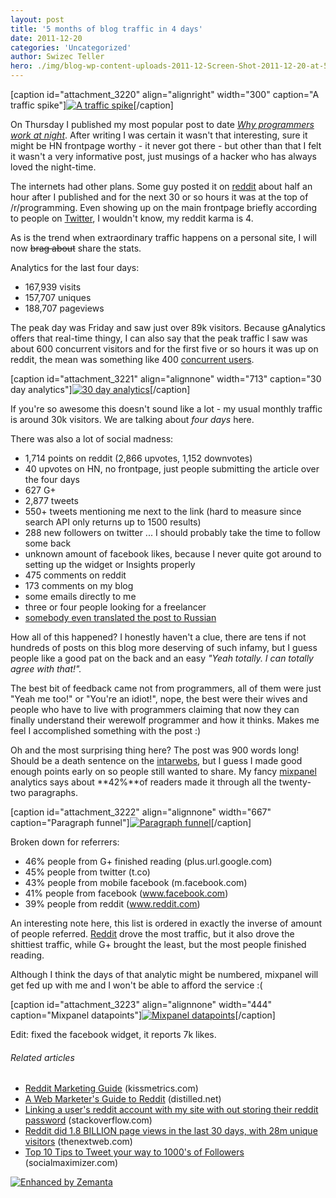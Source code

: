 ```yaml
---
layout: post
title: '5 months of blog traffic in 4 days'
date: 2011-12-20
categories: 'Uncategorized'
author: Swizec Teller
hero: ./img/blog-wp-content-uploads-2011-12-Screen-Shot-2011-12-20-at-5.03.15-PM-300x171.png
---
```

\[caption id="attachment_3220" align="alignright" width="300" caption="A traffic spike"][![A traffic spike](./img/blog-wp-content-uploads-2011-12-Screen-Shot-2011-12-20-at-5.03.15-PM-300x171.png "A traffic spike")](http://swizec.com/blog/wp-content/uploads/2011/12/Screen-Shot-2011-12-20-at-5.03.15-PM.png)\[/caption]



On Thursday I published my most popular post to date _[Why programmers work at night](http://swizec.com/blog/why-programmers-work-at-night/swizec/3198 "Why programmers work at night")_. After writing I was certain it wasn't that interesting, sure it might be HN frontpage worthy - it never got there - but other than that I felt it wasn't a very informative post, just musings of a hacker who has always loved the night-time.



The internets had other plans. Some guy posted it on [reddit](http://reddit.com/ "Reddit") about half an hour after I published and for the next 30 or so hours it was at the top of /r/programming. Even showing up on the main frontpage briefly according to people on [Twitter](http://twitter.com "Twitter"), I wouldn't know, my reddit karma is 4.



As is the trend when extraordinary traffic happens on a personal site, I will now ~~brag about~~ share the stats.



Analytics for the last four days:

- 167,939 visits
- 157,707 uniques
- 188,707 pageviews

The peak day was Friday and saw just over 89k visitors. Because gAnalytics offers that real-time thingy, I can also say that the peak traffic I saw was about 600 concurrent visitors and for the first five or so hours it was up on reddit, the mean was something like 400 [concurrent users](http://en.wikipedia.org/wiki/Concurrent_user "Concurrent user").



\[caption id="attachment_3221" align="alignnone" width="713" caption="30 day analytics"][![30 day analytics](http://swizec.com/blog/wp-content/uploads/2011/12/Screen-Shot-2011-12-20-at-4.50.42-PM.png "30 day analytics")](./img/blog-wp-content-uploads-2011-12-Screen-Shot-2011-12-20-at-4.50.42-PM.png)\[/caption]



If you're so awesome this doesn't sound like a lot - my usual monthly traffic is around 30k visitors. We are talking about _four days_ here.



There was also a lot of social madness:

- 1,714 points on reddit (2,866 upvotes, 1,152 downvotes)
- 40 upvotes on HN, no frontpage, just people submitting the article over the four days
- 627 G+
- 2,877 tweets
- 550+ tweets mentioning me next to the link (hard to measure since search API only returns up to 1500 results)
- 288 new followers on twitter ... I should probably take the time to follow some back
- unknown amount of facebook likes, because I never quite got around to setting up the widget or Insights properly
- 475 comments on reddit
- 173 comments on my blog
- some emails directly to me
- three or four people looking for a freelancer
- [somebody even translated the post to Russian](http://ak-26.ru/?p=1258)

How all of this happened? I honestly haven't a clue, there are tens if not hundreds of posts on this blog more deserving of such infamy, but I guess people like a good pat on the back and an easy _"Yeah totally. I can totally agree with that!"._



The best bit of feedback came not from programmers, all of them were just "Yeah me too!" or "You're an idiot!", nope, the best were their wives and people who have to live with programmers claiming that now they can finally understand their werewolf programmer and how it thinks. Makes me feel I accomplished something with the post :)



Oh and the most surprising thing here? The post was 900 words long! Should be a death sentence on the [intarwebs](http://en.wikipedia.org/wiki/Internet "Internet"), but I guess I made good enough points early on so people still wanted to share. My fancy [mixpanel](http://www.mixpanel.com "Mixpanel") analytics says about **42%**of readers made it through all the twenty-two paragraphs.



\[caption id="attachment_3222" align="alignnone" width="667" caption="Paragraph funnel"][![Paragraph funnel](http://swizec.com/blog/wp-content/uploads/2011/12/Screen-Shot-2011-12-20-at-4.55.25-PM.png "Paragraph funnel")](./img/blog-wp-content-uploads-2011-12-Screen-Shot-2011-12-20-at-4.55.25-PM.png)\[/caption]



Broken down for referrers:

- 46% people from G+ finished reading (plus.url.google.com)
- 45% people from twitter (t.co)
- 43% people from mobile facebook (m.facebook.com)
- 41% people from facebook (www.facebook.com)
- 39% people from reddit (www.reddit.com)

An interesting note here, this list is ordered in exactly the inverse of amount of people referred. [Reddit](http://reddit.com/ "Reddit") drove the most traffic, but it also drove the shittiest traffic, while G+ brought the least, but the most people finished reading.



Although I think the days of that analytic might be numbered, mixpanel will get fed up with me and I won't be able to afford the service :(



\[caption id="attachment_3223" align="alignnone" width="444" caption="Mixpanel datapoints"][![Mixpanel datapoints](http://swizec.com/blog/wp-content/uploads/2011/12/Screen-Shot-2011-12-20-at-4.53.01-PM.png "Mixpanel datapoints")](./img/blog-wp-content-uploads-2011-12-Screen-Shot-2011-12-20-at-4.53.01-PM.png)\[/caption]



Edit: fixed the facebook widget, it reports 7k likes.



###### Related articles

- [Reddit Marketing Guide](http://blog.kissmetrics.com/reddit-marketing-guide/) (kissmetrics.com)
- [A Web Marketer's Guide to Reddit](http://www.distilled.net/blog/social-media/a-web-marketers-guide-to-reddit/) (distilled.net)
- [Linking a user's reddit account with my site with out storing their reddit password](http://stackoverflow.com/questions/8566537/linking-a-users-reddit-account-with-my-site-without-storing-their-reddit-passwo) (stackoverflow.com)
- [Reddit did 1.8 BILLION page views in the last 30 days, with 28m unique visitors](http://thenextweb.com/insider/2011/10/31/reddit-did-1-8-billion-page-views-in-the-last-30-days-with-28m-unique-visitors/) (thenextweb.com)
- [Top 10 Tips to Tweet your way to 1000's of Followers](http://blog.socialmaximizer.com/tweet-your-way-to-1000%e2%80%99s-of-followers/) (socialmaximizer.com)

[![Enhanced by Zemanta](http://img.zemanta.com/zemified_e.png?x-id=0494ecb9-e011-4bb5-8680-10e213df9b15)](http://www.zemanta.com/ "Enhanced by Zemanta")